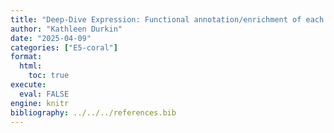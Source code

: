 ```yaml
---
title: "Deep-Dive Expression: Functional annotation/enrichment of each miRNA's targets"
author: "Kathleen Durkin"
date: "2025-04-09"
categories: ["E5-coral"]
format:
  html:
    toc: true
execute: 
  eval: FALSE
engine: knitr
bibliography: ../../../references.bib
---
```

